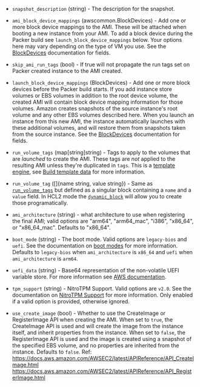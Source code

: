 <!-- Code generated from the comments of the Config struct in builder/ebssurrogate/builder.go; DO NOT EDIT MANUALLY -->

- `snapshot_description` (string) - The description for the snapshot.

- `ami_block_device_mappings` (awscommon.BlockDevices) - Add one or more block device mappings to the AMI. These will be attached
  when booting a new instance from your AMI. To add a block device during
  the Packer build see `launch_block_device_mappings` below. Your options
  here may vary depending on the type of VM you use. See the
  [BlockDevices](#block-devices-configuration) documentation for fields.

- `skip_ami_run_tags` (bool) - If true will not propagate the run tags set on Packer created instance to the AMI created.

- `launch_block_device_mappings` (BlockDevices) - Add one or more block devices before the Packer build starts. If you add
  instance store volumes or EBS volumes in addition to the root device
  volume, the created AMI will contain block device mapping information
  for those volumes. Amazon creates snapshots of the source instance's
  root volume and any other EBS volumes described here. When you launch an
  instance from this new AMI, the instance automatically launches with
  these additional volumes, and will restore them from snapshots taken
  from the source instance. See the
  [BlockDevices](#block-devices-configuration) documentation for fields.

- `run_volume_tags` (map[string]string) - Tags to apply to the volumes that are *launched* to create the AMI.
  These tags are *not* applied to the resulting AMI unless they're
  duplicated in `tags`. This is a [template
  engine](/packer/docs/templates/legacy_json_templates/engine), see [Build template
  data](#build-template-data) for more information.

- `run_volume_tag` ([]{name string, value string}) - Same as [`run_volume_tags`](#run_volume_tags) but defined as a singular
  block containing a `name` and a `value` field. In HCL2 mode the
  [`dynamic_block`](https://packer.io/docs/templates/hcl_templates/expressions.html#dynamic-blocks)
  will allow you to create those programatically.

- `ami_architecture` (string) - what architecture to use when registering the final AMI; valid options
  are "arm64", "arm64_mac", "i386", "x86_64", or "x86_64_mac". Defaults to "x86_64".

- `boot_mode` (string) - The boot mode. Valid options are `legacy-bios` and `uefi`. See the documentation on
  [boot modes](https://docs.aws.amazon.com/AWSEC2/latest/UserGuide/ami-boot.html) for
  more information. Defaults to `legacy-bios` when `ami_architecture` is `x86_64` and
  `uefi` when `ami_architecture` is `arm64`.

- `uefi_data` (string) - Base64 representation of the non-volatile UEFI variable store. For more information
  see [AWS documentation](https://docs.aws.amazon.com/AWSEC2/latest/UserGuide/uefi-secure-boot-optionB.html).

- `tpm_support` (string) - NitroTPM Support. Valid options are `v2.0`. See the documentation on
  [NitroTPM Support](https://docs.aws.amazon.com/AWSEC2/latest/UserGuide/enable-nitrotpm-support-on-ami.html) for
  more information. Only enabled if a valid option is provided, otherwise ignored.

- `use_create_image` (bool) - Whether to use the CreateImage or RegisterImage API when creating the AMI.
  When set to `true`, the CreateImage API is used and will create the image
  from the instance itself, and inherit properties from the instance.
  When set to `false`, the RegisterImage API is used and the image is created using
  a snapshot of the specified EBS volume, and no properties are inherited from the instance.
  Defaults to `false`.
  Ref: https://docs.aws.amazon.com/AWSEC2/latest/APIReference/API_CreateImage.html
      https://docs.aws.amazon.com/AWSEC2/latest/APIReference/API_RegisterImage.html

<!-- End of code generated from the comments of the Config struct in builder/ebssurrogate/builder.go; -->
